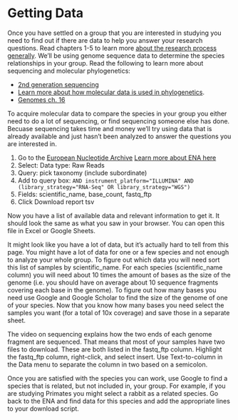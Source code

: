 # Getting Data

Once you have settled on a group that you are interested in studying you need to find out
if there are data to help you answer your research questions.
Read chapters 1-5 to learn more [about the research process generally](https://bookdown.org/pkaldunn/Book/Intro.html).
We'll be using genome sequence data to determine the species relationships in your group.
Read the following to learn more about sequencing and molecular phylogenetics:

* [2nd generation sequencing](https://www.youtube.com/watch?v=fCd6B5HRaZ8)
* [Learn more about how molecular data is used in phylogenetics](https://www.ebi.ac.uk/training-beta/online/courses/introduction-to-phylogenetics/what-is-phylogenetics/why-use-molecular-data/).
* [Genomes ch. 16](https://www.ncbi.nlm.nih.gov/books/NBK21122/)

To acquire molecular data to compare the species in your group 
you either need to do a lot of sequencing, or find sequencing someone else has done.
Becuase sequencing takes time and money we'll try using data that is already available
and just hasn't been analyzed to answer the questions you are interested in.

1. Go to the [European Nucleotide Archive](https://www.ebi.ac.uk/ena/browser/advanced-search) [Learn more about ENA here](https://www.ebi.ac.uk/ena/browser/about)
2. Select: Data type: Raw Reads
3. Query: pick taxonomy (include subordinate)
4. Add to query box: ` AND instrument_platform="ILLUMINA" AND (library_strategy="RNA-Seq" OR library_strategy="WGS")`
5. Fields: scientific_name, base_count, fastq_ftp
6. Click Download report tsv

Now you have a list of available data and relevant information to get it.
It should look the same as what you saw in your browser.
You can open this file in Excel or Google Sheets.

It might look like you have a lot of data, but it's actually hard to tell from this page.
You might have a lot of data for one or a few species and not enough to analyze your whole group.
To figure out which data you will need sort this list of samples by scientific_name.
For each species (scientific_name column) you will need about 10 times the amount of bases as the size of the genome
(i.e. you should have on average about 10 sequence fragments covering each base in the genome).
To figure out how many bases you need use Google and Google Scholar to find the size of the genome of one of your species.
Now that you know how many bases you need select the samples you want (for a total of 10x coverage) and save those in a separate sheet.

The video on sequencing explains how the two ends of each genome fragment are sequenced.
That means that most of your samples have two files to download.
These are both listed in the fastq_ftp column.
Highlight the fastq_ftp column, right-click, and select insert.
Use Text-to-column in the Data menu to separate the column in two based on a semicolon.

Once you are satisfied with the species you can work,
use Google to find a species that is related, but not included in,
your group. For example, if you are studying Primates you might select a rabbit as a related species.
Go back to the ENA and find data for this species and add the appropriate lines to your download script.
